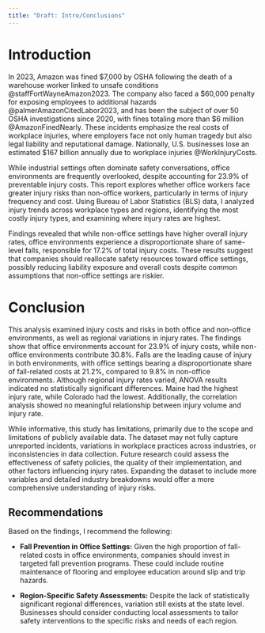 ```yaml
---
title: "Draft: Intro/Conclusions"
---
```


# Introduction

In 2023, Amazon was fined \$7,000 by OSHA following the death of a warehouse worker linked to unsafe conditions @staffFortWayneAmazon2023. The company also faced a \$60,000 penalty for exposing employees to additional hazards @palmerAmazonCitedLabor2023, and has been the subject of over 50 OSHA investigations since 2020, with fines totaling more than \$6 million @AmazonFinedNearly. These incidents emphasize the real costs of workplace injuries, where employers face not only human tragedy but also legal liability and reputational damage. Nationally, U.S. businesses lose an estimated \$167 billion annually due to workplace injuries @WorkInjuryCosts.

While industrial settings often dominate safety conversations, office environments are frequently overlooked, despite accounting for 23.9% of preventable injury costs. This report explores whether office workers face greater injury risks than non-office workers, particularly in terms of injury frequency and cost. Using Bureau of Labor Statistics (BLS) data, I analyzed injury trends across workplace types and regions, identifying the most costly injury types, and examining where injury rates are highest.

Findings revealed that while non-office settings have higher overall injury rates, office environments experience a disproportionate share of same-level falls, responsible for 17.2% of total injury costs. These results suggest that companies should reallocate safety resources toward office settings, possibly reducing liability exposure and overall costs despite common assumptions that non-office settings are riskier.

# Conclusion

This analysis examined injury costs and risks in both office and non-office environments, as well as regional variations in injury rates. The findings show that office environments account for 23.9% of injury costs, while non-office environments contribute 30.8%. Falls are the leading cause of injury in both environments, with office settings bearing a disproportionate share of fall-related costs at 21.2%, compared to 9.8% in non-office environments. Although regional injury rates varied, ANOVA results indicated no statistically significant differences. Maine had the highest injury rate, while Colorado had the lowest. Additionally, the correlation analysis showed no meaningful relationship between injury volume and injury rate.

While informative, this study has limitations, primarily due to the scope and limitations of publicly available data. The dataset may not fully capture unreported incidents, variations in workplace practices across industries, or inconsistencies in data collection. Future research could assess the effectiveness of safety policies, the quality of their implementation, and other factors influencing injury rates. Expanding the dataset to include more variables and detailed industry breakdowns would offer a more comprehensive understanding of injury risks.

## Recommendations

Based on the findings, I recommend the following:

-   **Fall Prevention in Office Settings:** Given the high proportion of fall-related costs in office environments, companies should invest in targeted fall prevention programs. These could include routine maintenance of flooring and employee education around slip and trip hazards.

-   **Region-Specific Safety Assessments:** Despite the lack of statistically significant regional differences, variation still exists at the state level. Businesses should consider conducting local assessments to tailor safety interventions to the specific risks and needs of each region.

